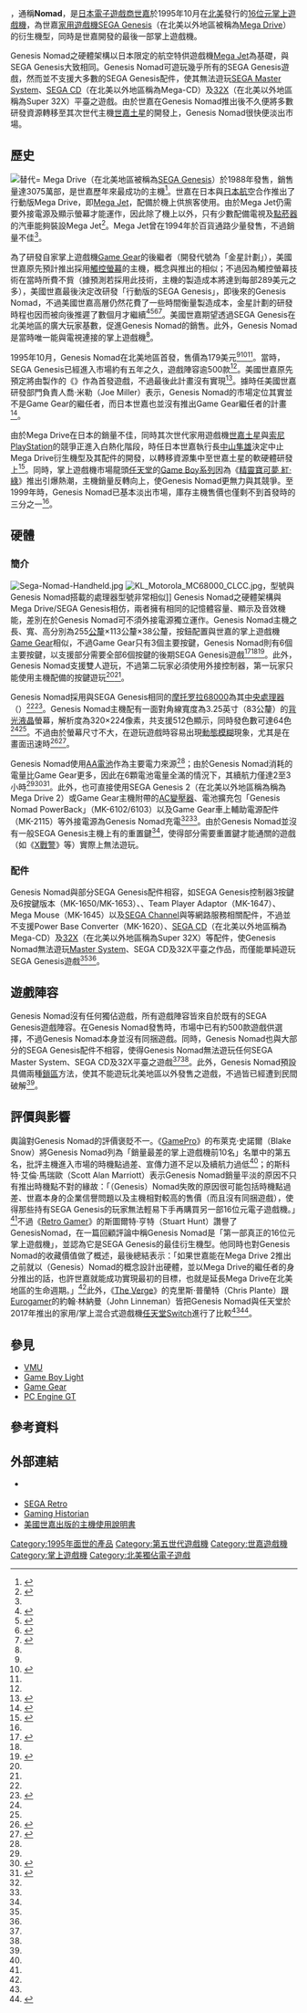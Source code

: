 {{NoteTA
| G1 = Games
| G2 = IT
| 1 = zh-tw:透過; zh-cn:通过;
| 2 = zh-tw:支援; zh-cn:支持;
| 3 = 退出
| 4 = zh-tw:模擬; zh-cn:模拟; zh-hk:模擬;
}}
{{Infobox information appliance
| name         = Genesis Nomad<br/><small>SEGA Nomad</small>
| title        = SEGA Nomad
| aka         = 世嘉金星、-{游}-牧民<small>（直譯）</small>
| logo         = [[File:Sega_Nomad_Logo.png|220px]]
| image        = [[File:Sega-Nomad-Front.png|250px]]
| caption      = Genesis Nomad普通機型
| developer    = [[世嘉|世嘉]]
| manufacturer = [[世嘉|世嘉]]
| type = [[掌上遊戲機|掌上遊戲機]]
| generation = [[第五世代遊戲機|第五世代]]
| releasedate  = {{vgrelease|NA|1995-10<ref>{{Cite web|title=File:UltimateGamer US 04.pdf - Sega Retro|url=https://segaretro.org/index.php?title=File:UltimateGamer_US_04.pdf&page=14|accessdate=2019-07-09|work=SEGA Retro|language=en|archive-date=2020-11-07|archive-url=https://web.archive.org/web/20201107105555/https://segaretro.org/index.php?title=File%3AUltimateGamer_US_04.pdf&page=14|dead-url=no}}</ref>}}
| lifespan     = 1995年－1999年
| price        = 美國：[[美元|US$]] 179
| discontinued = 
| unitssold = 約100萬部
| media        = SEGA Genesis [[ROM卡匣|ROM卡匣]]
| power        = [[交流電|AC]] 10 [[伏特|V]] @ 3.5 [[瓦特|W]]<br/>6顆[[AA電池|AA電池]]，續航力2至3小時
| cpu          = [[摩托羅拉68000|摩托羅拉68000]] @ 7.6 [[MHz|MHz]]
| memory       = 72[[千位元組|KB]]主記憶體<br/>64KB[[VRAM|視訊隨機存取記憶體]]
| display      = 3.25[[英寸|英寸]]{{link-en|被動矩陣尋址|Passive matrix addressing|被動矩陣}}[[液晶顯示器|液晶]]螢幕<br/>預設解析度320×224<br/>同時發色數64色
| graphics     = 
| sound        = [[山葉公司|山葉]]{{link-en|山葉YM3438|Yamaha YM3438|YM3438}}<br/>[[德州儀器|德州儀器]]{{en-link|德州儀器SN76489|Texas Instruments SN76489|SN76489}}
| input        = 
| controllers  = 
| connectivity = 
| dimensions   = 191×51×108[[公釐|公釐]]
| weight       =
| topgame      =
| predecessor = [[Mega_Jet|Mega Jet]]<br/>[[Game_Gear|Game Gear]]
| website      = {{webarchive|url=https://web.archive.org/web/19990220130308/http://www.sega.com/products/hardware/nomad/|date=1999-02-20|title=美版官方網站}}
}}
{{vgname2|Genesis Nomad|又稱為'''SEGA Nomad'''}}，通稱'''Nomad'''，是[[日本|日本]][[電子遊戲發行商|電子遊戲商]][[世嘉|世嘉]]於1995年10月在[[北美|北美]]發行的[[16位元|16位元]][[掌上遊戲機|掌上遊戲機]]，為世嘉[[家用遊戲機|家用遊戲機]][[SEGA_Genesis|SEGA Genesis]]（在北美以外地區被稱為[[Mega_Drive|Mega Drive]]）的衍生機型，同時是世嘉開發的最後一部掌上遊戲機。

Genesis Nomad之硬體架構以日本限定的航空特供遊戲機[[Mega_Jet|Mega Jet]]為基礎，與SEGA Genesis大致相同。Genesis Nomad可遊玩幾乎所有的SEGA Genesis遊戲，然而並不支援大多數的SEGA Genesis配件，使其無法遊玩[[SEGA_Master_System|SEGA Master System]]、[[SEGA_CD|SEGA CD]]（在北美以外地區稱為Mega-CD）及[[32X|32X]]（在北美以外地區稱為Super 32X）平臺之遊戲。由於世嘉在Genesis Nomad推出後不久便將多數研發資源轉移至其次世代主機[[世嘉土星|世嘉土星]]的開發上，Genesis Nomad很快便淡出市場。

== 歷史 ==
[[File:Sega_Mega_Jet_(8459104642).jpg|替代=]]
Mega Drive（在北美地區被稱為[[SEGA_Genesis|SEGA Genesis]]）於1988年發售，銷售量達3075萬部，是世嘉歷年來最成功的主機<ref name="Retroinspection2">{{Cite journal|title=Retroinspection: Mega Drive|author=Sczepaniak, John|url=http://www.sega-16.com/2006/09/retroinspection-mega-drive/|journal=[[Retro_Gamer|Retro Gamer]]|accessdate=2018-08-08|issue=27|doi=|others=|year=2006-09-12|publication-date=2006|volume=|page=|pages=42–47|language=en|pmid=|archiveurl=https://web.archive.org/web/20150924100219/http://www.sega-16.com/2006/09/retroinspection-mega-drive/|archivedate=2015-09-24|dead-url=no}}</ref>。世嘉在日本與[[日本航空|日本航空]]合作推出了行動版Mega Drive，即[[Mega_Jet|Mega Jet]]，配備於機上供旅客使用。由於Mega Jet仍需要外接電源及顯示螢幕才能運作，因此除了機上以外，只有少數配備電視及[[點菸器|點菸器]]的汽車能夠裝設Mega Jet<ref name="EGM57">{{Cite magazine|last=|first=|title=Mega Jet Lands!!|magazine=[[Electronic_Gaming_Monthly|Electronic Gaming Monthly]]|issue=57|publisher=Sendai Publishing|date=1994-04|page=64|language=en}}</ref>。Mega Jet曾在1994年於百貨通路少量發售，不過銷量不佳<ref name="RetroNomad" />。

為了研發自家掌上遊戲機[[Game_Gear|Game Gear]]的後繼者（開發代號為「金星計劃」），美國世嘉原先預計推出採用[[觸控螢幕|觸控螢幕]]的主機，概念與{{link-en|老虎電子|Tiger Electronics}}推出的{{link-en|Game.com|Game.com}}相似；不過因為觸控螢幕技術在當時所費不貲（據預測若採用此技術，主機的製造成本將達到每部289美元之多），美國世嘉最後決定改研發「行動版的SEGA Genesis」，即後來的Genesis Nomad，不過美國世嘉高層仍然花費了一些時間衡量製造成本，金星計劃的研發時程也因而被向後推遲了數個月才繼續<ref name="AllgameNomad">{{Cite web|author=Marriott, Scott Alan|title=Sega Genesis Nomad - Overview|url=http://www.allgame.com/platform.php?id=17671|accessdate=2018-10-18|publisher=[[Allgame|Allgame]]|archiveurl=https://web.archive.org/web/20141114094423/http://www.allgame.com/platform.php?id=17671|archivedate=2014-11-14|deadurl=yes|language=en}}</ref><ref>{{Cite magazine|url=https://segaretro.org/index.php?title=File:GamePro_US_068.pdf&page=158|last=|first=|title=ProNews|magazine=[[GamePro|GamePro]]|issue=68|publisher=[[International_Data_Group|IDG]]|via=SEGA Retro|date=1995-03|page=158|language=en|archiveurl=https://web.archive.org/web/20190709124719/https://segaretro.org/index.php?title=File:GamePro_US_068.pdf&page=158|archivedate=2019-07-09|access-date=2019-07-09|dead-url=no}}</ref><ref>{{Cite web|title=IGN Presents the History of SEGA|url=http://uk.retro.ign.com/articles/974/974695p7.html|accessdate=2018-10-18|author=Fahs, Travis|date=|format=|publisher=|language=en|archiveurl=https://web.archive.org/web/20190709124737/https://www.ign.com/articles/2009/04/21/ign-presents-the-history-of-sega?page=7|archivedate=2019-07-09|website=[[IGN|IGN]]|page=7|dead-url=no}}</ref><ref>{{Cite magazine|last=|first=|title=Sega's 16-Bit Hand-Held Now Named Nomad|magazine=Electronic Gaming Monthly|issue=73|publisher=Sendai Publishing|date=1995-08|page=27|language=en}}</ref>。美國世嘉期望透過SEGA Genesis在北美地區的廣大玩家基數，促進Genesis Nomad的銷售。此外，Genesis Nomad是當時唯一能與電視連接的掌上遊戲機<ref name="RetroNomad" />。

1995年10月，Genesis Nomad在北美地區首發，售價為179美元<ref name="AllgameNomad" /><ref name="gamepro">{{Cite magazine|url=http://www.gamepro.com/gamepro/domestic/games/features/125748.shtml|title=The 10 Worst-Selling Handhelds of All Time|accessdate=2019-07-09|author=Snow, Blake|magazine=GamePro|date=2007-07-30|archiveurl=https://web.archive.org/web/20071012194600/http://gamepro.com/gamepro/domestic/games/features/125748.shtml|archivedate=2007-10-12|language=en|dead-url=no}}</ref><ref name=":1" />。當時，SEGA Genesis已經進入市場約有五年之久，遊戲陣容逾500款<ref name="interview" />。美國世嘉原先預定將由{{link-en|世嘉技術研究所|Sega Technical Institute}}製作的《{{link-en|The Ooze|The Ooze}}》作為首發遊戲，不過最後此計畫沒有實現<ref name="Sega-16 STI">{{Cite web|url=http://www.sega-16.com/2007/06/developers-den-sega-technical-institute/|title=Developer's Den: Sega Technical Institute|last=Horowitz|first=Ken|date=2007-06-11|website={{link-en|Sega-16|Sega-16}}|archiveurl=https://web.archive.org/web/20160408141746/http://www.sega-16.com/2007/06/developers-den-sega-technical-institute/|archivedate=2016-04-08|deadurl=no|accessdate=2019-04-16|language=en}}</ref>。據時任美國世嘉研發部門負責人喬·米勒（Joe Miller）表示，Genesis Nomad的市場定位其實並不是Game Gear的繼任者，而日本世嘉也並沒有推出Game Gear繼任者的計畫<ref name="interview">{{Cite web|title=Interview: Joe Miller|url=http://www.sega-16.com/2013/02/interview-joe-miller/|accessdate=2018-11-17|author=|date=2013-02-07|last=Horowitz|first=Ken|publisher=Sega-16|language=en|archiveurl=https://web.archive.org/web/20190709124744/http://www.sega-16.com/2013/02/interview-joe-miller/|archivedate=2019-07-09|dead-url=no}}</ref>。

由於Mega Drive在日本的銷量不佳，同時其次世代家用遊戲機[[世嘉土星|世嘉土星]]與[[索尼|索尼]][[PlayStation_(遊戲機)|PlayStation]]的競爭正進入白熱化階段，時任日本世嘉執行長[[中山隼雄|中山隼雄]]決定中止Mega Drive衍生機型及其配件的開發，以轉移資源集中至世嘉土星的軟硬體研發上<ref name="KSL">{{Cite book|last=Kent|first=Steven L.|authorlink=史蒂芬·L·肯特|title=The Ultimate History of Video Games: The Story Behind the Craze that Touched our Lives and Changed the World|url=https://archive.org/details/ultimatehistoryo0000kent|year=2001|publisher=Prima Publishing|location=Roseville, California|isbn=0761536434|pages=[https://archive.org/details/ultimatehistoryo0000kent/page/508 508], 531|language=en}}</ref>。同時，掌上遊戲機市場龍頭[[任天堂|任天堂]]的[[Game_Boy系列|Game Boy系列]]因為《[[精靈寶可夢_紅·綠|精靈寶可夢 紅·綠]]》推出引爆熱潮，主機銷量反轉向上，使Genesis Nomad更無力與其競爭。至1999年時，Genesis Nomad已基本淡出市場，庫存主機售價也僅剩不到首發時的三分之一<ref name="RetroNomad" />。

== 硬體 ==
=== 簡介 ===
{{See Also|SEGA Genesis}}
[[File:Sega-Nomad-Handheld.jpg|thumb]]
[[File:KL_Motorola_MC68000_CLCC.jpg|thumb]]，型號與Genesis Nomad搭載的處理器型號非常相似]]
Genesis Nomad之硬體架構與Mega Drive/SEGA Genesis相仿，兩者擁有相同的記憶體容量、顯示及音效機能，差別在於Genesis Nomad可不須外接電源獨立運作。Genesis Nomad主機之長、寬、高分別為255[[公釐|公釐]]×113公釐×38公釐，按鈕配置與世嘉的掌上遊戲機[[Game_Gear|Game Gear]]相似，不過Game Gear只有3個主要按鍵，Genesis Nomad則有6個主要按鍵，以支援部分需要全部6個按鍵的後期SEGA Genesis遊戲<ref name="RetroNomad">{{Cite journal|author=Hunt|first=Stuart|date=|title=Retroinspection: Sega Nomad|url=|journal=Retro Gamer|publisher=Imagine Publishing|volume=|issue=69|pages=46–53|via=|language=en}}</ref><ref name=":1" /><ref name=":0">{{Cite web|title=Genesis Nomad Instruction Manual|url=https://www.videogameconsolelibrary.com/images/handhelds/manuals/95_sega-nomad.pdf|accessdate=2019-07-09|author=|date=1995|format=pdf|publisher=SEGA|language=en|archiveurl=https://web.archive.org/web/20190709124749/https://www.videogameconsolelibrary.com/images/handhelds/manuals/95_sega-nomad.pdf|archivedate=2019-07-09|dead-url=no}}</ref>。此外，Genesis Nomad支援雙人遊玩，不過第二玩家必須使用外接控制器，第一玩家只能使用主機配備的按鍵遊玩<ref name=":0" /><ref name="GPro87"/>。

Genesis Nomad採用與SEGA Genesis相同的[[摩托罗拉68000|摩托罗拉68000]]為其[[中央處理器|中央處理器]]（{{lang|en|CPU}}）<ref name=":0" /><ref name="GPro87">{{Cite magazine|last=|first=|title=Nomad: Sega's On-the-road Warrior|magazine=GamePro|issue=87|publisher=IDG|date=1995-12|page=20|language=en}}</ref>。Genesis Nomad主機配有一面對角線寬度為3.25英寸（83公釐）的[[背光|背光]]{{link-en|被動矩陣尋址|Passive matrix addressing|被動矩陣}}[[液晶顯示器|液晶]]螢幕，解析度為320×224像素，共支援512色顯示，同時發色數可達64色<ref name=":1" /><ref name=":0" />。不過由於螢幕尺寸不大，在遊玩遊戲時容易出現[[動態模糊|動態模糊]]現象，尤其是在畫面迅速{{link-en|捲動|Scrolling}}時<ref name=":1">{{Cite web|title=DF Retro: Revisiting Sega's Nomad - the original Switch?|url=https://www.eurogamer.net/articles/digitalfoundry-2018-retro-revisiting-sega-nomad-the-original-switch|accessdate=2019-07-09|author=|date=2018-05-13|last=Linneman|first=John|work=[[Eurogamer|Eurogamer]]|language=en|archiveurl=https://web.archive.org/web/20190709124753/https://www.eurogamer.net/articles/digitalfoundry-2018-retro-revisiting-sega-nomad-the-original-switch|archivedate=2019-07-09|dead-url=no}}</ref><ref>{{Cite magazine|title=Pocket Cool|magazine=Electronic Gaming Monthly|issue=89|publisher={{link-en|齊夫-戴維斯|Ziff Davis|Ziff Davis}}|date=1996-12|page=206|language=en}}</ref>。

Genesis Nomad使用[[AA電池|AA電池]]作為主要電力來源<ref name=":0" />；由於Genesis Nomad消耗的電量比Game Gear更多，因此在6顆電池電量全滿的情況下，其續航力僅達2至3小時<ref name="RetroNomad" /><ref name="AllgameNomad">{{Cite web|author=Marriott, Scott Alan|title=Sega Genesis Nomad - Overview|url=http://www.allgame.com/platform.php?id=17671|accessdate=2018-10-18|publisher=[[Allgame|Allgame]]|archiveurl=https://web.archive.org/web/20141114094423/http://www.allgame.com/platform.php?id=17671|archivedate=2014-11-14|deadurl=yes|language=en}}</ref><ref>{{Cite magazine|last=|first=|title=Games 'n' Gear|magazine=GamePro|issue=93|publisher=IDG|date=1996-06|page=12|language=en}}</ref>。此外，也可直接使用SEGA Genesis 2（在北美以外地區稱為稱為Mega Drive 2）或Game Gear主機附帶的[[交流電|AC]][[變壓器|變壓器]]、電池擴充包「Genesis Nomad PowerBack」（MK-6102/6103）以及Game Gear車上輔助電源配件（MK-2115）等外接電源為Genesis Nomad充電<ref name=":1" /><ref name=":0" />。由於Genesis Nomad並沒有一般SEGA Genesis主機上有的重置鍵<ref name=":0" />，使得部分需要重置鍵才能通關的遊戲（如《[[X戰警_(1993年遊戲)|X戰警]]》等）實際上無法遊玩。

=== 配件 ===
Genesis Nomad與部分SEGA Genesis配件相容，如SEGA Genesis控制器3按鍵及6按鍵版本（MK-1650/MK-1653）、{{link-ja|SEGA Activator|Sega Activator}}、Team Player Adaptor（MK-1647）、Mega Mouse（MK-1645）以及[[SEGA_Channel|SEGA Channel]]與{{link-en|XBAND|XBAND}}等網路服務相關配件，不過並不支援Power Base Converter（MK-1620）、[[SEGA_CD|SEGA CD]]（在北美以外地區稱為Mega-CD）及[[32X|32X]]（在北美以外地區稱為Super 32X）等配件，使Genesis Nomad無法遊玩[[Master_System|Master System]]、SEGA CD及32X平臺之作品，而僅能單純遊玩SEGA Genesis遊戲<ref name="RetroNomad" /><ref name=":0" />。

== 遊戲陣容 ==
{{See also|SEGA Genesis遊戲列表}}
Genesis Nomad沒有任何獨佔遊戲，所有遊戲陣容皆來自於既有的SEGA Genesis遊戲陣容。在Genesis Nomad發售時，市場中已有約500款遊戲供選擇，不過Genesis Nomad本身並沒有同捆遊戲。同時，Genesis Nomad也與大部分的SEGA Genesis配件不相容，使得Genesis Nomad無法遊玩任何SEGA Master System、SEGA CD及32X平臺之遊戲<ref name="RetroNomad" /><ref name=":0" />。此外，Genesis Nomad預設具備兩種[[鎖區|鎖區]]方法，使其不能遊玩北美地區以外發售之遊戲，不過皆已經遭到民間破解<ref name="RetroNomad" />。

== 評價與影響 ==
輿論對Genesis Nomad的評價褒貶不一。《[[GamePro|GamePro]]》的布萊克·史諾爾（Blake Snow）將Genesis Nomad列為「銷量最差的掌上遊戲機前10名」名單中的第五名，批評主機進入市場的時機點過差、宣傳力道不足以及續航力過低<ref name="gamepro" />；{{link-en|Allgame|Allgame}}的斯科特·艾倫·馬瑞歐（Scott Alan Marriott）表示Genesis Nomad銷量平淡的原因不只有推出時機點不對的緣故：「（Genesis）Nomad失敗的原因很可能包括時機點過差、世嘉本身的企業信譽問題以及主機相對較高的售價（而且沒有同捆遊戲），使得那些持有SEGA Genesis的玩家無法輕易下手再購買另一部16位元電子遊戲機。」<ref name="AllgameNomad" />不過《[[Retro_Gamer|Retro Gamer]]》的斯圖爾特·亨特（Stuart Hunt）讚譽了GenesisNomad，在一篇回顧評論中稱Genesis Nomad是「第一部真正的16位元掌上遊戲機」，並認為它是SEGA Genesis的最佳衍生機型。他同時也對Genesis Nomad的收藏價值做了概述，最後總結表示：「如果世嘉能在Mega Drive 2推出之前就以（Genesis）Nomad的概念設計出硬體，並以Mega Drive的繼任者的身分推出的話，也許世嘉就能成功實現最初的目標，也就是延長Mega Drive在北美地區的生命週期。」<ref name="RetroNomad" />此外，《[[The_Verge|The Verge]]》的克里斯·普蘭特（Chris Plante）跟[[Eurogamer|Eurogamer]]的約翰·林納曼（John Linneman）皆把Genesis Nomad與任天堂於2017年推出的家用/掌上混合式遊戲機[[任天堂Switch|任天堂Switch]]進行了比較<ref name=":1" /><ref>{{Cite web|title=Sega Nomad was the Nintendo Switch of 1995 — and now a modder has given it USB power|url=https://www.theverge.com/2017/5/29/15708856/sega-nomad-usb-power-mod-nintendo-switch|accessdate=2019-07-10|author=|date=2017-05-29|last=Plante|first=Chris|publisher=[[聲音傳媒|Vox Media]]|language=en|archiveurl=https://web.archive.org/web/20190709124800/https://www.theverge.com/2017/5/29/15708856/sega-nomad-usb-power-mod-nintendo-switch|archivedate=2019-07-09|website=[[The_Verge|The Verge]]|dead-url=no}}</ref>。

== 參見 ==
{{Commons|SEGA Nomad}}
{{Portal|世嘉|電子遊戲|美國}}
* [[VMU|VMU]]
* [[Game_Boy_Light|Game Boy Light]]
* [[Game_Gear|Game Gear]]
* [[PC_Engine_GT|PC Engine GT]]
{{Clear}}

== 參考資料 ==
{{reflist|2}}

== 外部連結 ==
* {{Official website|https://web.archive.org/web/19990220130308/http://www.sega.com/products/hardware/nomad/}} {{en icon}}
* [https://segaretro.org/Sega_Nomad SEGA Retro] {{Wayback|url=https://segaretro.org/Sega_Nomad |date=20201124231539 }} {{en icon}}
* [https://www.youtube.com/watch?v=-kYx_byDWf0 Gaming Historian] {{Wayback|url=https://www.youtube.com/watch?v=-kYx_byDWf0 |date=20210107015300 }} {{en icon}}
* [https://www.videogameconsolelibrary.com/images/handhelds/manuals/95_sega-nomad.pdf 美國世嘉出版的主機使用說明書]{{Wayback|url=https://www.videogameconsolelibrary.com/images/handhelds/manuals/95_sega-nomad.pdf |date=20190709124749 }} {{en icon}}

{{世嘉}}
{{第五世代遊戲機}}
{{掌上遊戲機}}

[[Category:1995年面世的產品|Category:1995年面世的產品]]
[[Category:第五世代遊戲機|Category:第五世代遊戲機]]
[[Category:世嘉遊戲機|Category:世嘉遊戲機]]
[[Category:掌上遊戲機|Category:掌上遊戲機]]
[[Category:北美獨佔電子遊戲|Category:北美獨佔電子遊戲]]
{{Good article}}